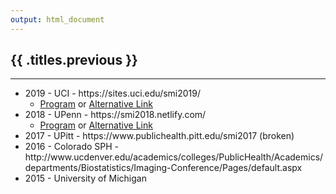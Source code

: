 ```yaml
---
output: html_document
---
```


<h2 class="section-title">{{ .titles.previous }}</h2>

--------------------

- 2019 - UCI - https://sites.uci.edu/smi2019/
  - [Program](https://sites.uci.edu/smi2019/files/2019/05/SMI2019_programbook.pdf) or [Alternative Link](SMI2018_program.pdf)
- 2018 - UPenn - https://smi2018.netlify.com/
  - [Program](https://smi2018.netlify.com/post/schedule.pdf) or [Alternative Link](SMI2018_program.pdf)
- 2017 - UPitt - https://www.publichealth.pitt.edu/smi2017 (broken)
- 2016 - Colorado SPH - http://www.ucdenver.edu/academics/colleges/PublicHealth/Academics/departments/Biostatistics/Imaging-Conference/Pages/default.aspx
- 2015 - University of Michigan

